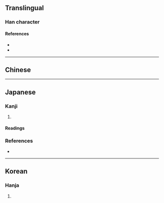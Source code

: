 {{also|圖|图}}
{{character info/new}}
{{character info/new|0x2f84d}}
==Translingual==

===Han character===
{{Han char|rn=31|rad=囗|as=11|sn=14|four=|canj=WIJW|ids=⿴[[囗]]⿳[[厶]][[十]][[囬]]}}

====References====
* {{Han ref|kx=0221.010|dkj=04833|hdz=10726.070|uh=5717|ud=22295}}
* {{Han ref|uh=2F84D}}

----

==Chinese==
{{zh-see|圖|v}}

----

==Japanese==

===Kanji===
{{ja-kanji|grade=|rs=囗11}}

# {{alternative form of|圖|lang=ja}}

====Readings====
{{ja-readings
|goon=ず<づ
|kanon=と<と
|kun=え-, はか-る}}

===References===
* {{R:Koseki Moji|055150}}

----

==Korean==

===Hanja===
{{ko-hanja|hangeul=[[도]]|rv=do|mr=to}}

# {{defn|lang=ko|sort=囗11}}